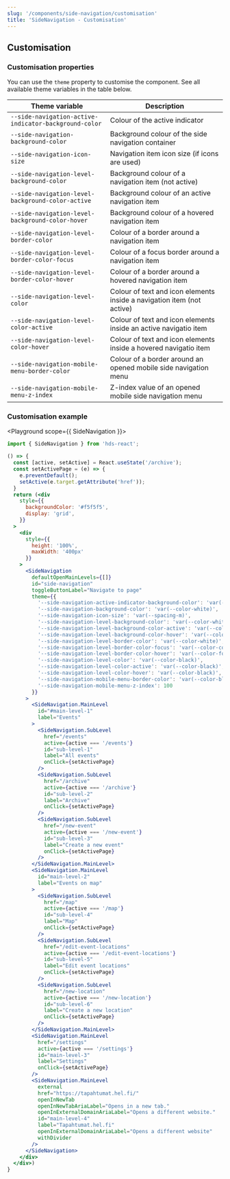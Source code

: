 ```yaml
---
slug: '/components/side-navigation/customisation'
title: 'SideNavigation - Customisation'
---
```




## Customisation

### Customisation properties
You can use the `theme` property to customise the component. See all available theme variables in the table below. 


| Theme variable                                        | Description                                                            |
| ----------------------------------------------------- | ---------------------------------------------------------------------- |
| `--side-navigation-active-indicator-background-color` | Colour of the active indicator                                         |
| `--side-navigation-background-color`                  | Background colour of the side navigation container                     |
| `--side-navigation-icon-size`                         | Navigation item icon size (if icons are used)                          |
| `--side-navigation-level-background-color`            | Background colour of a navigation item (not active)                    |
| `--side-navigation-level-background-color-active`     | Background colour of an active navigation item                         |
| `--side-navigation-level-background-color-hover`      | Background colour of a hovered navigation item                         |
| `--side-navigation-level-border-color`                | Colour of a border around a navigation item                            |
| `--side-navigation-level-border-color-focus`          | Colour of a focus border around a navigation item                      |
| `--side-navigation-level-border-color-hover`          | Colour of a border around a hovered navigation item                    |
| `--side-navigation-level-color`                       | Colour of text and icon elements inside a navigation item (not active) |
| `--side-navigation-level-color-active`                | Colour of text and icon elements inside an active navigatio item       |
| `--side-navigation-level-color-hover`                 | Colour of text and icon elements inside a hovered navigatio item       |
| `--side-navigation-mobile-menu-border-color`          | Colour of a border around an opened mobile side navigation menu        |
| `--side-navigation-mobile-menu-z-index`               | Z-index value of an opened mobile side navigation menu                 |

### Customisation example
<Playground scope={{ SideNavigation }}>


```jsx
import { SideNavigation } from 'hds-react';

() => {
  const [active, setActive] = React.useState('/archive');
  const setActivePage = (e) => {
    e.preventDefault();
    setActive(e.target.getAttribute('href'));
  }
  return (<div
    style={{
      backgroundColor: '#f5f5f5',
      display: 'grid',
    }}
  >
    <div
      style={{
        height: '100%',
        maxWidth: '400px'
      }}
    >
      <SideNavigation
        defaultOpenMainLevels={[]}
        id="side-navigation"
        toggleButtonLabel="Navigate to page"
        theme={{
          '--side-navigation-active-indicator-background-color': 'var(--color-gold)',
          '--side-navigation-background-color': 'var(--color-white)',
          '--side-navigation-icon-size': 'var(--spacing-m)',
          '--side-navigation-level-background-color': 'var(--color-white)',
          '--side-navigation-level-background-color-active': 'var(--color-fog-light)',
          '--side-navigation-level-background-color-hover': 'var(--color-fog-light)',
          '--side-navigation-level-border-color': 'var(--color-white)',
          '--side-navigation-level-border-color-focus': 'var(--color-coat-of-arms)',
          '--side-navigation-level-border-color-hover': 'var(--color-fog-light)',
          '--side-navigation-level-color': 'var(--color-black)',
          '--side-navigation-level-color-active': 'var(--color-black)',
          '--side-navigation-level-color-hover': 'var(--color-black)',
          '--side-navigation-mobile-menu-border-color': 'var(--color-black)',
          '--side-navigation-mobile-menu-z-index': 100
        }}  
      >
        <SideNavigation.MainLevel
          id="#main-level-1"
          label="Events"
        >
          <SideNavigation.SubLevel
            href="/events"
            active={active === '/events'}
            id="sub-level-1"
            label="All events"
            onClick={setActivePage}
          />
          <SideNavigation.SubLevel
            href="/archive"
            active={active === '/archive'}
            id="sub-level-2"
            label="Archive"
            onClick={setActivePage}
          />
          <SideNavigation.SubLevel
            href="/new-event"
            active={active === '/new-event'}
            id="sub-level-3"
            label="Create a new event"
            onClick={setActivePage}
          />
        </SideNavigation.MainLevel>
        <SideNavigation.MainLevel
          id="main-level-2"
          label="Events on map"
        >
          <SideNavigation.SubLevel
            href="/map"
            active={active === '/map'}
            id="sub-level-4"
            label="Map"
            onClick={setActivePage}
          />
          <SideNavigation.SubLevel
            href="/edit-event-locations"
            active={active === '/edit-event-locations'}
            id="sub-level-5"
            label="Edit event locations"
            onClick={setActivePage}
          />
          <SideNavigation.SubLevel
            href="/new-location"
            active={active === '/new-location'}
            id="sub-level-6"
            label="Create a new location"
            onClick={setActivePage}
          />
        </SideNavigation.MainLevel>
        <SideNavigation.MainLevel
          href="/settings"
          active={active === '/settings'}
          id="main-level-3"
          label="Settings"
          onClick={setActivePage}
        />
        <SideNavigation.MainLevel
          external
          href="https://tapahtumat.hel.fi/"
          openInNewTab
          openInNewTabAriaLabel="Opens in a new tab."
          openInExternalDomainAriaLabel="Opens a different website."
          id="main-level-4"
          label="Tapahtumat.hel.fi"
          openInExternalDomainAriaLabel="Opens a different website"
          withDivider
        />
      </SideNavigation>
    </div>
  </div>)
}
```

</Playground>

